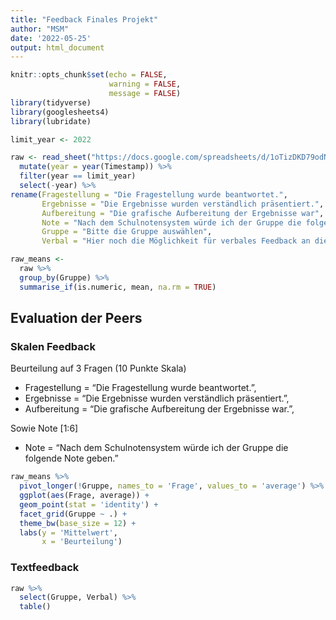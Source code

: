 ```yaml
---
title: "Feedback Finales Projekt"
author: "MSM"
date: '2022-05-25'
output: html_document
---
```


```r
knitr::opts_chunk$set(echo = FALSE,
                      warning = FALSE,
                      message = FALSE)
library(tidyverse)
library(googlesheets4)
library(lubridate)

limit_year <- 2022
```

```r

raw <- read_sheet("https://docs.google.com/spreadsheets/d/1oTizDKD79odNgjSe4J_nlF-mx-X2V8qDR_vtTWUDjqY/edit?usp=sharing") %>%
  mutate(year = year(Timestamp)) %>%
  filter(year == limit_year)
  select(-year) %>%
rename(Fragestellung = "Die Fragestellung wurde beantwortet.",
       Ergebnisse = "Die Ergebnisse wurden verständlich präsentiert.",
       Aufbereitung = "Die grafische Aufbereitung der Ergebnisse war",
       Note = "Nach dem Schulnotensystem würde ich der Gruppe die folgende Note geben:",
       Gruppe = "Bitte die Gruppe auswählen",
       Verbal = "Hier noch die Möglichkeit für verbales Feedback an die Gruppe:") 

raw_means <- 
  raw %>%
  group_by(Gruppe) %>%
  summarise_if(is.numeric, mean, na.rm = TRUE)
```

## Evaluation der Peers

### Skalen Feedback

Beurteilung auf 3 Fragen (10 Punkte Skala)

- Fragestellung = "Die Fragestellung wurde beantwortet.",
- Ergebnisse = "Die Ergebnisse wurden verständlich präsentiert.",
- Aufbereitung = "Die grafische Aufbereitung der Ergebnisse war.",

Sowie Note [1:6]

- Note = "Nach dem Schulnotensystem würde ich der Gruppe die folgende Note geben."

```r
raw_means %>%
  pivot_longer(!Gruppe, names_to = 'Frage', values_to = 'average') %>%
  ggplot(aes(Frage, average)) +
  geom_point(stat = 'identity') +
  facet_grid(Gruppe ~ .) +
  theme_bw(base_size = 12) +
  labs(y = 'Mittelwert',
       x = 'Beurteilung')
```

### Textfeedback

```r
raw %>%
  select(Gruppe, Verbal) %>%
  table()
```


